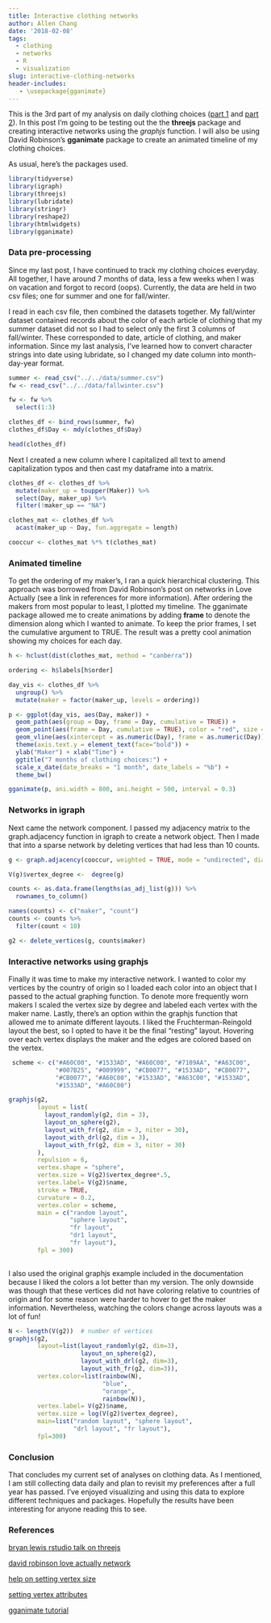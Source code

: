 ```yaml
---
title: Interactive clothing networks
author: Allen Chang
date: '2018-02-08'
tags:
  - clothing
  - networks
  - R
  - visualization
slug: interactive-clothing-networks
header-includes:
   - \usepackage{gganimate}
---
```


This is the 3rd part of my analysis on daily clothing choices ([part 1](https://functionallydefined.netlify.com/posts/daily_wear/) and [part 2](https://functionallydefined.netlify.com/posts/daily_clothing_network/)). In this post I'm going to be testing out the the **threejs** package and creating interactive networks using the *graphjs* function. I will also be using David Robinson's **gganimate** package to create an animated timeline of my clothing choices. 

As usual, here's the packages used. 

```r
library(tidyverse)
library(igraph)
library(threejs)
library(lubridate)
library(stringr)
library(reshape2)
library(htmlwidgets)
library(gganimate)
```

### Data pre-processing

Since my last post, I have continued to track my clothing choices everyday. All together, I have around 7 months of data, less a few weeks when I was on vacation and forgot to record (oops). Currently, the data are held in two csv files; one for summer and one for fall/winter. 

I read in each csv file, then combined the datasets together. My fall/winter dataset contained records about the color of each article of clothing that my summer dataset did not so I had to select only the first 3 columns of fall/winter. These corresponded to date, article of clothing, and maker information. Since my last analysis, I've learned how to convert character strings into date using lubridate, so I changed my date column into month-day-year format. 

```r
summer <- read_csv("../../data/summer.csv")
fw <- read_csv("../../data/fallwinter.csv")

fw <- fw %>%
  select(1:3)

clothes_df <- bind_rows(summer, fw)
clothes_df$Day <- mdy(clothes_df$Day)
```

```r
head(clothes_df)
```

Next I created a new column where I capitalized all text to amend capitalization typos and then cast my dataframe into a matrix. 

```r
clothes_df <- clothes_df %>%
  mutate(maker_up = toupper(Maker)) %>%
  select(Day, maker_up) %>%
  filter(!maker_up == "NA")

clothes_mat <- clothes_df %>%
  acast(maker_up ~ Day, fun.aggregate = length)

cooccur <- clothes_mat %*% t(clothes_mat)
```

### Animated timeline 

To get the ordering of my maker's, I ran a quick hierarchical clustering. This approach was borrowed from David Robinson's post on networks in Love Actually (see a link in references for more information). After ordering the makers from most popular to least, I plotted my timeline. The gganimate package allowed me to create animations by adding **frame** to denote the dimension along which I wanted to animate. To keep the prior frames, I set the cumulative argument to TRUE. The result was a pretty cool animation showing my choices for each day.

```r

h <- hclust(dist(clothes_mat, method = "canberra"))

ordering <- h$labels[h$order]

day_vis <- clothes_df %>%
  ungroup() %>%
  mutate(maker = factor(maker_up, levels = ordering)) 

p <- ggplot(day_vis, aes(Day, maker)) +
  geom_path(aes(group = Day, frame = Day, cumulative = TRUE)) +
  geom_point(aes(frame = Day, cumulative = TRUE), color = "red", size = 1) +
  geom_vline(aes(xintercept = as.numeric(Day), frame = as.numeric(Day)), lty = 2, color = "black") +
  theme(axis.text.y = element_text(face="bold")) + 
  ylab("Maker") + xlab("Time") +
  ggtitle("7 months of clothing choices:") +
  scale_x_date(date_breaks = "1 month", date_labels = "%b") +
  theme_bw()

gganimate(p, ani.width = 800, ani.height = 500, interval = 0.3)
```


### Networks in igraph

Next came the network component. I passed my adjacency matrix to the graph.adjacency function in igraph to create a network object. Then I made that into a sparse network by deleting vertices that had less than 10 counts. 

```r
g <- graph.adjacency(cooccur, weighted = TRUE, mode = "undirected", diag = FALSE)

V(g)$vertex_degree <-  degree(g)

counts <- as.data.frame(lengths(as_adj_list(g))) %>%
  rownames_to_column()

names(counts) <- c("maker", "count")
counts <- counts %>%
  filter(count < 10)

g2 <- delete_vertices(g, counts$maker)
```

### Interactive networks using graphjs

Finally it was time to make my interactive network. I wanted to color my vertices by the country of origin so I loaded each color into an object that I passed to the actual graphing function. To denote more frequently worn makers I scaled the vertex size by degree and labeled each vertex with the maker name. Lastly, there's an option within the graphjs function that allowed me to animate different layouts. I liked the Fruchterman-Reingold layout the best, so I opted to have it be the final "resting" layout. Hovering over each vertex displays the maker and the edges are colored based on the vertex. 

```r
 scheme <- c("#A60C00", "#1533AD", "#A60C00", "#7109AA", "#A63C00",
             "#007B25", "#009999", "#CB0077", "#1533AD", "#CB0077",
             "#CB0077", "#A60C00", "#1533AD", "#A63C00", "#1533AD",
             "#1533AD", "#A60C00")

graphjs(g2, 
        layout = list(
          layout_randomly(g2, dim = 3),
          layout_on_sphere(g2),
          layout_with_fr(g2, dim = 3, niter = 30),
          layout_with_drl(g2, dim = 3),
          layout_with_fr(g2, dim = 3, niter = 30)
        ),
        repulsion = 6, 
        vertex.shape = "sphere",
        vertex.size = V(g2)$vertex_degree*.5,
        vertex.label= V(g2)$name,
        stroke = TRUE,
        curvature = 0.2,
        vertex.color = scheme,
        main = c("random layout",
                 "sphere layout",
                 "fr layout",
                 "dr1 layout",
                 "fr layout"),
        fpl = 300)
        
```

I also used the original graphjs example included in the documentation because I liked the colors a lot better than my version. The only downside was though that these vertices did not have coloring relative to countries of origin and for some reason were harder to hover to get the maker information. Nevertheless, watching the colors change across layouts was a lot of fun! 

```r
N <- length(V(g2))  # number of vertices
graphjs(g2,
        layout=list(layout_randomly(g2, dim=3),
                    layout_on_sphere(g2),
                    layout_with_drl(g2, dim=3),
                    layout_with_fr(g2, dim=3)),
        vertex.color=list(rainbow(N),
                          "blue",
                          "orange",
                          rainbow(N)),
        vertex.label= V(g2)$name,
        vertex.size = log(V(g2)$vertex_degree),
        main=list("random layout", "sphere layout",
                  "drl layout", "fr layout"),
        fpl=300)
```

### Conclusion

That concludes my current set of analyses on clothing data. As I mentioned, I am still collecting data daily and plan to revisit my preferences after a full year has passed. I've enjoyed visualizing and using this data to explore different techniques and packages. Hopefully the results have been interesting for anyone reading this to see.

### References

[bryan lewis rstudio talk on threejs](https://www.rstudio.com/resources/videos/interactive-network-visualization-with-threejs-and-r/)

[david robinson love actually network](http://varianceexplained.org/r/love-actually-network/)

[help on setting vertex size ](https://stackoverflow.com/questions/40181355/network-graph-using-r-node-size-based-on-number-of-connected-edges)

[setting vertex attributes](https://stackoverflow.com/questions/36851569/import-of-vertices-attributes-in-igraph-in-r)

[gganimate tutorial](http://paldhous.github.io/ucb/2016/dataviz/week14.html)